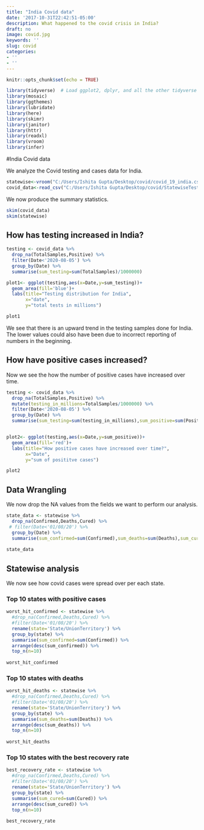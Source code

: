 ```yaml
---
title: "India Covid data"
date: '2017-10-31T22:42:51-05:00'
description: What happened to the covid crisis in India?
draft: no
image: covid.jpg
keywords: ''
slug: covid
categories:
- ''
- ''
---
```


```r
knitr::opts_chunk$set(echo = TRUE)
```


```r
library(tidyverse)  # Load ggplot2, dplyr, and all the other tidyverse packages
library(mosaic)
library(ggthemes)
library(lubridate)
library(here)
library(skimr)
library(janitor)
library(httr)
library(readxl)
library(vroom)
library(infer)
```

#India Covid data

We analyze the Covid testing and cases data for India.

```r
statewise<-vroom("C:/Users/Ishita Gupta/Desktop/covid/covid_19_india.csv")
covid_data<-read_csv("C:/Users/Ishita Gupta/Desktop/covid/StatewiseTestingDetails.csv")


```
We now produce the summary statistics. 

```r
skim(covid_data)
skim(statewise)
```

## How has testing increased in India?

```r
testing <- covid_data %>%
  drop_na(TotalSamples,Positive) %>%
  filter(Date<'2020-08-05') %>%
  group_by(Date) %>%
  summarise(sum_testing=sum(TotalSamples)/1000000)

plot1<- ggplot(testing,aes(x=Date,y=sum_testing))+
  geom_area(fill='blue')+
  labs(title="Testing distribution for India",
       x="date",
       y="total tests in millions")

plot1
```
We see that there is an upward trend in the testing samples done for India. The lower values could also have been due to incorrect reporting of numbers in the beginning.

## How have positive cases increased?

Now we see the how the number of positive cases have increased over time.

```r
testing <- covid_data %>%
  drop_na(TotalSamples,Positive) %>%
  mutate(testing_in_millions=TotalSamples/1000000) %>%
  filter(Date<'2020-08-05') %>%
  group_by(Date) %>%
  summarise(sum_testing=sum(testing_in_millions),sum_positive=sum(Positive))


plot2<- ggplot(testing,aes(x=Date,y=sum_positive))+
  geom_area(fill='red')+
  labs(title="How positive cases have increased over time?",
       x="Date",
       y="sum of posititve cases")

plot2
```
## Data Wrangling

We now drop the NA values from the fields we want to perform our analysis.

```r

state_data <- statewise %>%
  drop_na(Confirmed,Deaths,Cured) %>%
 # filter(Date<'01/08/20') %>%
  group_by(Date) %>%
  summarise(sum_confirmed=sum(Confirmed),sum_deaths=sum(Deaths),sum_cured=sum(Cured))
  
state_data

```
## Statewise analysis

We now see how covid cases were spread over per each state.

### Top 10 states with positive cases

```r

worst_hit_confirmed <- statewise %>%
  #drop_na(Confirmed,Deaths,Cured) %>%
  #filter(Date<'01/08/20') %>%
  rename(state='State/UnionTerritory') %>%
  group_by(state) %>%
  summarise(sum_confirmed=sum(Confirmed)) %>%
  arrange(desc(sum_confirmed)) %>%
  top_n(n=10)
  
worst_hit_confirmed


```
### Top 10 states with deaths

```r

worst_hit_deaths <- statewise %>%
  #drop_na(Confirmed,Deaths,Cured) %>%
  #filter(Date<'01/08/20') %>%
  rename(state='State/UnionTerritory') %>%
  group_by(state) %>%
  summarise(sum_deaths=sum(Deaths)) %>%
  arrange(desc(sum_deaths)) %>%
  top_n(n=10)
  
worst_hit_deaths

```
### Top 10 states with the best recovery rate

```r

best_recovery_rate <- statewise %>%
  #drop_na(Confirmed,Deaths,Cured) %>%
  #filter(Date<'01/08/20') %>%
  rename(state='State/UnionTerritory') %>%
  group_by(state) %>%
  summarise(sum_cured=sum(Cured)) %>%
  arrange(desc(sum_cured)) %>%
  top_n(n=10)
  
best_recovery_rate

```